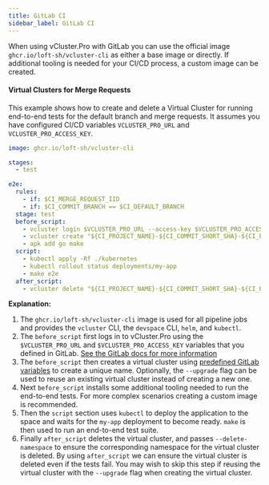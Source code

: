 ```yaml
---
title: GitLab CI
sidebar_label: GitLab CI
---
```


When using vCluster.Pro with GitLab you can use the
official image `ghcr.io/loft-sh/vcluster-cli` as either a base image or
directly. If additional tooling is needed for your CI/CD process, a custom image can be created.

#### Virtual Clusters for Merge Requests

This example shows how to create and delete a Virtual Cluster for running end-to-end tests for
the default branch and merge requests. It assumes you have configured CI/CD variables `VCLUSTER_PRO_URL`
and `VCLUSTER_PRO_ACCESS_KEY`.

```yaml
image: ghcr.io/loft-sh/vcluster-cli

stages:
  - test

e2e:
  rules:
    - if: $CI_MERGE_REQUEST_IID
    - if: $CI_COMMIT_BRANCH == $CI_DEFAULT_BRANCH
  stage: test
  before_script:
    - vcluster login $VCLUSTER_PRO_URL --access-key $VCLUSTER_PRO_ACCESS_KEY
    - vcluster create "${CI_PROJECT_NAME}-${CI_COMMIT_SHORT_SHA}-${CI_PIPELINE_ID}" --upgrade
    - apk add go make
  script:
    - kubectl apply -Rf ./kubernetes
    - kubectl rollout status deployments/my-app
    - make e2e
  after_script:
    - vcluster delete "${CI_PROJECT_NAME}-${CI_COMMIT_SHORT_SHA}-${CI_PIPELINE_ID}" --delete-namespace
```

**Explanation:**

1. The `ghcr.io/loft-sh/vcluster-cli` image is used for all pipeline jobs and provides the `vcluster` CLI, the
   `devspace` CLI, `helm`, and `kubectl`.
2. The `before_script` first logs in to vCluster.Pro using the `$VCLUSTER_PRO_URL` and `$VCLUSTER_PRO_ACCESS_KEY`
   variables that you defined in GitLab.
   [See the GitLab docs for more information](https://docs.gitlab.com/ee/ci/variables/)
3. The `before_script` then creates a virtual cluster using
   [predefined GitLab variables](https://docs.gitlab.com/ee/ci/variables/predefined_variables.html)
   to create a unique name. Optionally, the `--upgrade` flag can be used to reuse an existing virtual cluster instead of creating a new one.
4. Next `before_script` installs some additional tooling needed to run the end-to-end tests. For
   more complex scenarios creating a custom image is recommended.
5. Then the `script` section uses `kubectl` to deploy the application to the space and waits for
   the `my-app` deployment to become ready. `make` is then used to run an end-to-end test suite.
6. Finally `after_script` deletes the virtual cluster, and passes `--delete-namespace` to ensure the
   corresponding namespace for the virtual cluster is deleted. By using `after_script` we can ensure the virtual cluster
   is deleted even if the tests fail. You may wish to skip this step if reusing the virtual cluster with the `--upgrade` flag when creating the virtual cluster.
